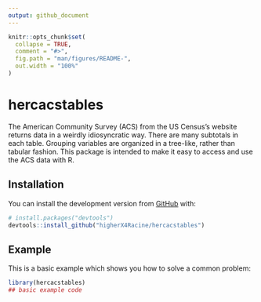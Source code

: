 ```yaml
---
output: github_document
---
```


<!-- README.md is generated from README.Rmd. Please edit that file -->

```r
knitr::opts_chunk$set(
  collapse = TRUE,
  comment = "#>",
  fig.path = "man/figures/README-",
  out.width = "100%"
)
```

# hercacstables

<!-- badges: start -->
<!-- badges: end -->

The American Community Survey (ACS) from the US Census's website returns data in a weirdly idiosyncratic way. There are many subtotals in each table. Grouping variables are organized in a tree-like, rather than tabular fashion. This package is intended to make it easy to access and use the ACS data with R.

## Installation

You can install the development version from [GitHub](https://github.com/) with:

``` r
# install.packages("devtools")
devtools::install_github("higherX4Racine/hercacstables")
```
## Example

This is a basic example which shows you how to solve a common problem:

```r
library(hercacstables)
## basic example code
```
